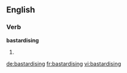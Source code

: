
==English==

===Verb===
'''bastardising'''

# {{present participle of|bastardise}}

[[de:bastardising]]
[[fr:bastardising]]
[[vi:bastardising]]